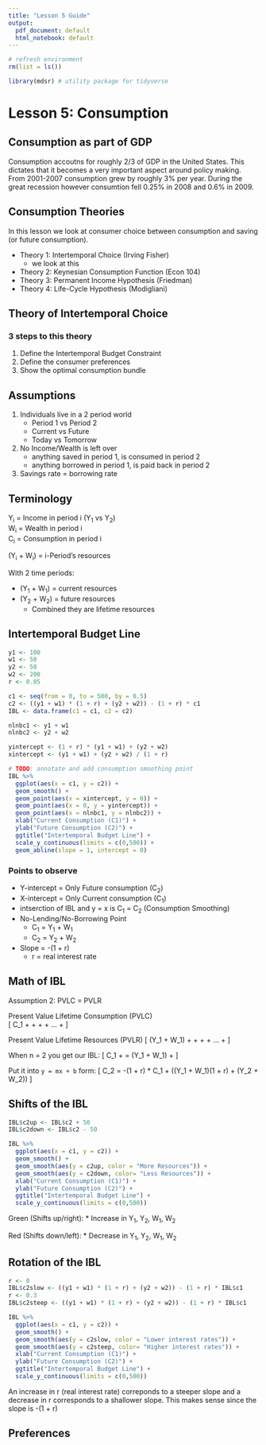```yaml
---
title: "Lesson 5 Guide"
output:
  pdf_document: default
  html_notebook: default
---
```


```r
# refresh environment
rm(list = ls())

library(mdsr) # utility package for tidyverse
```

# Lesson 5: Consumption

## Consumption as part of GDP

Consumption accoutns for roughly 2/3 of GDP in the United States. This dictates
that it becomes a very important aspect around policy making. From 2001-2007
consumption grew by roughly 3% per year. During the great recession however
consumtion fell 0.25% in 2008 and 0.6% in 2009.

## Consumption Theories

In this lesson we look at consumer choice between consumption and saving (or 
future consumption).

* Theory 1: Intertemporal Choice (Irving Fisher)
    + we look at this
* Theory 2: Keynesian Consumption Function (Econ 104)
* Theory 3: Permanent Income Hypothesis (Friedman)
* Theory 4: Life-Cycle Hypothesis (Modigliani)

## Theory of Intertemporal Choice

### 3 steps to this theory

1. Define the Intertemporal Budget Constraint
2. Define the consumer preferences
3. Show the optimal consumption bundle

## Assumptions

1. Individuals live in a 2 period world
    + Period 1 vs Period 2
    + Current vs Future
    + Today vs Tomorrow
2. No Income/Wealth is left over
    + anything saved in period 1, is consumed in period 2
    + anything borrowed in period 1, is paid back in period 2
3. Savings rate = borrowing rate

## Terminology

Y~i~ = Income in period i (Y~1~ vs Y~2~)  
W~i~ = Wealth in period i  
C~i~ = Consumption in period i

(Y~i~ + W~i~) = i-Period's resources

With 2 time periods:

* (Y~1~ + W~1~) = current resources
* (Y~2~ + W~2~) = future resources
    + Combined they are lifetime resources
    
## Intertemporal Budget Line

```r
y1 <- 100
w1 <- 50
y2 <- 50
w2 <- 200
r <- 0.05

c1 <- seq(from = 0, to = 500, by = 0.5)
c2 <- ((y1 + w1) * (1 + r) + (y2 + w2)) - (1 + r) * c1
IBL <- data.frame(c1 = c1, c2 = c2)

nlnbc1 <- y1 + w1
nlnbc2 <- y2 + w2

yintercept <- (1 + r) * (y1 + w1) + (y2 + w2)
xintercept <- (y1 + w1) + (y2 + w2) / (1 + r)

# TODO: annotate and add consumption smoothing point
IBL %>%
  ggplot(aes(x = c1, y = c2)) +
  geom_smooth() +
  geom_point(aes(x = xintercept, y = 0)) +
  geom_point(aes(x = 0, y = yintercept)) +
  geom_point(aes(x = nlnbc1, y = nlnbc2)) +
  xlab("Current Consumption (C1)") +
  ylab("Future Consumption (C2)") +
  ggtitle("Intertemporal Budget Line") +
  scale_y_continuous(limits = c(0,500)) +
  geom_abline(slope = 1, intercept = 0)
```

### Points to observe

* Y-intercept = Only Future consumption (C~2~)
* X-intercept = Only Current consumption (C~1~)
* intserction of IBL and y = x is C~1~ = C~2~ (Consumption Smoothing)
* No-Lending/No-Borrowing Point
    + C~1~ = Y~1~ + W~1~
    + C~2~ = Y~2~ + W~2~
* Slope = -(1 + r)
    + r = real interest rate
    
## Math of IBL

Assumption 2: PVLC = PVLR

Present Value Lifetime Consumption (PVLC)  
\[
C_1 + \frac{C_2}{(1 + r)} + \frac{C_3}{(1 + r)^2} + \frac{C_4}{(1 + r)^3} + ... + \frac{C_n}{(1 + r)^{n-1}}
\]

Present Value Lifetime Resources (PVLR)
\[
(Y_1 + W_1) + \frac{(Y_2 + W_2)}{(1 + r)} + \frac{(Y_3 + W_3)}{(1 + r)^2} + \frac{(Y_4 + W_4)}{(1 + r)^3} + ... + \frac{(Y_n + W_n)}{(1 + r)^{n-1}}
\]

When n = 2 you get our IBL:
\[
C_1 + \frac{C_2}{(1 + r)} = (Y_1 + W_1) + \frac{(Y_2 + W_2)}{(1 + r)}
\]

Put it into `y = mx + b` form:
\[
C_2 = -(1 + r) * C_1 + ((Y_1 + W_1)(1 + r) + (Y_2 + W_2))
\]

## Shifts of the IBL
```r
IBL$c2up <- IBL$c2 + 50
IBL$c2down <- IBL$c2 - 50

IBL %>%
  ggplot(aes(x = c1, y = c2)) +
  geom_smooth() +
  geom_smooth(aes(y = c2up, color = "More Resources")) +
  geom_smooth(aes(y = c2down, color= "Less Resources")) +
  xlab("Current Consumption (C1)") +
  ylab("Future Consumption (C2)") +
  ggtitle("Intertemporal Budget Line") +
  scale_y_continuous(limits = c(0,500))
```

Green (Shifts up/right):
* Increase in Y~1~, Y~2~, W~1~, W~2~

Red (Shifts down/left):
* Decrease in Y~1~, Y~2~, W~1~, W~2~

## Rotation of the IBL

```r
r <- 0
IBL$c2slow <- ((y1 + w1) * (1 + r) + (y2 + w2)) - (1 + r) * IBL$c1
r <- 0.3
IBL$c2steep <- ((y1 + w1) * (1 + r) + (y2 + w2)) - (1 + r) * IBL$c1

IBL %>%
  ggplot(aes(x = c1, y = c2)) +
  geom_smooth() +
  geom_smooth(aes(y = c2slow, color = "Lower interest rates")) +
  geom_smooth(aes(y = c2steep, color= "Higher interest rates")) +
  xlab("Current Consumption (C1)") +
  ylab("Future Consumption (C2)") +
  ggtitle("Intertemporal Budget Line") +
  scale_y_continuous(limits = c(0,500))
```

An increase in r (real interest rate) correponds to a steeper slope and a decrease
in r corresponds to a shallower slope. This makes sense since the slope is -(1 + r)

## Preferences








